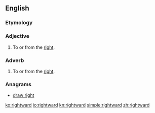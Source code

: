==English==

===Etymology===
{{suffix|right|ward}}

===Adjective===
{{en-adj}}

# To or from the [[right]].

===Adverb===
{{en-adv}}

# To or from the [[right]].

===Anagrams===
* [[draw right#English|draw right]]

[[ko:rightward]]
[[io:rightward]]
[[kn:rightward]]
[[simple:rightward]]
[[zh:rightward]]